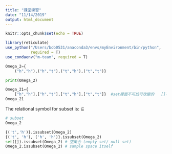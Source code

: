 ```yaml
---
title: "課堂練習"
date: "11/14/2019"
output: html_document
---
```


```r
knitr::opts_chunk$set(echo = TRUE)

library(reticulate)
use_python("/Users/bob0531/anaconda3/envs/myEnvironment/bin/python",
           required = T)
use_condaenv("m-team", required = T)
```

```python
Omega_2={
    ("h","h"),("h","t"),("t","h"),("t","t")}  

print(Omega_2)
```

```python
Omega_21={
    ["h","h"],["h","t"],["t","h"],["t","t"]}  #set裡面不可放可改變的   []可任意改變
Omega_21
```

The relational symbol for subset is: ⊆
```python
# subset
Omega_2

{('t','h')}.issubset(Omega_2)
{('t', 'h'), ('h', 'h')}.issubset(Omega_2)
set([]).issubset(Omega_2) # 空集合 (empty set/ null set)
Omega_2.issubset(Omega_2) # sample space itself
```















